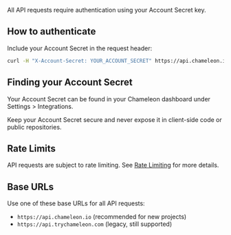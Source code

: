 All API requests require authentication using your Account Secret key.

## How to authenticate

Include your Account Secret in the request header:

```bash
curl -H "X-Account-Secret: YOUR_ACCOUNT_SECRET" https://api.chameleon.io/v3/analyze/profiles
```

## Finding your Account Secret

Your Account Secret can be found in your Chameleon dashboard under Settings > Integrations.

<Warning>
Keep your Account Secret secure and never expose it in client-side code or public repositories.
</Warning>

## Rate Limits

API requests are subject to rate limiting. See [Rate Limiting](/concepts/rate-limiting) for more details.

## Base URLs

Use one of these base URLs for all API requests:
- `https://api.chameleon.io` (recommended for new projects)
- `https://api.trychameleon.com` (legacy, still supported)